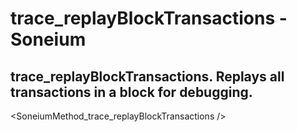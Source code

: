 # trace_replayBlockTransactions - Soneium

## trace_replayBlockTransactions. Replays all transactions in a block for debugging.


<SoneiumMethod_trace_replayBlockTransactions />
